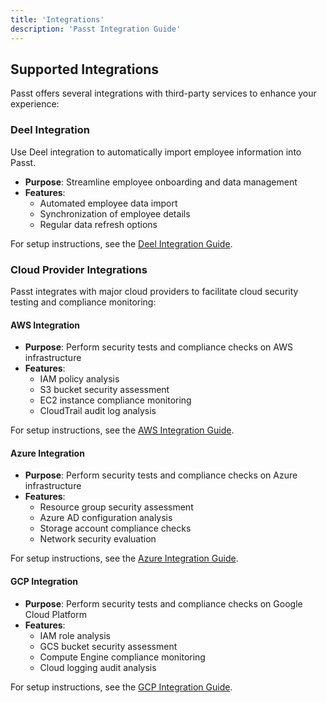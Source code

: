 ```yaml
---
title: 'Integrations'
description: 'Passt Integration Guide'
---
```


## Supported Integrations

Passt offers several integrations with third-party services to enhance your experience:

### Deel Integration

Use Deel integration to automatically import employee information into Passt.

- **Purpose**: Streamline employee onboarding and data management
- **Features**:
  - Automated employee data import
  - Synchronization of employee details
  - Regular data refresh options

For setup instructions, see the [Deel Integration Guide](/integrations/deel).

### Cloud Provider Integrations

Passt integrates with major cloud providers to facilitate cloud security testing and compliance monitoring:

#### AWS Integration

- **Purpose**: Perform security tests and compliance checks on AWS infrastructure
- **Features**:
  - IAM policy analysis
  - S3 bucket security assessment
  - EC2 instance compliance monitoring
  - CloudTrail audit log analysis

For setup instructions, see the [AWS Integration Guide](/integrations/aws).

#### Azure Integration

- **Purpose**: Perform security tests and compliance checks on Azure infrastructure
- **Features**:
  - Resource group security assessment
  - Azure AD configuration analysis
  - Storage account compliance checks
  - Network security evaluation

For setup instructions, see the [Azure Integration Guide](/integrations/azure).

#### GCP Integration

- **Purpose**: Perform security tests and compliance checks on Google Cloud Platform
- **Features**:
  - IAM role analysis
  - GCS bucket security assessment
  - Compute Engine compliance monitoring
  - Cloud logging audit analysis

For setup instructions, see the [GCP Integration Guide](/integrations/gcp).
